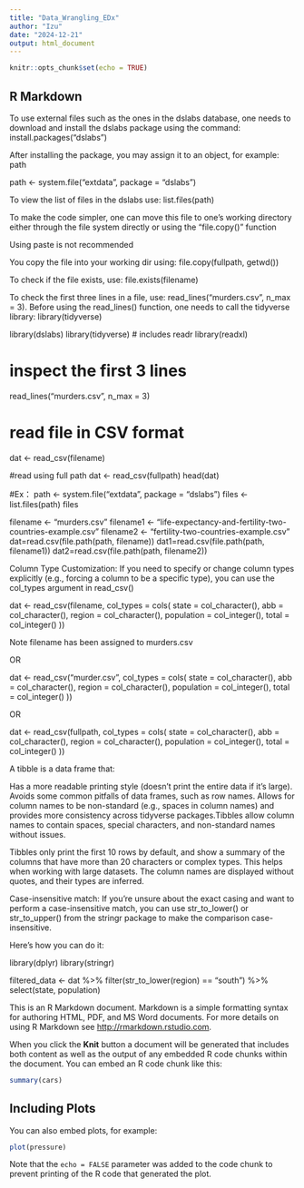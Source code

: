 ```yaml
---
title: "Data_Wrangling_EDx"
author: "Izu"
date: "2024-12-21"
output: html_document
---
```


```r
knitr::opts_chunk$set(echo = TRUE)
```

## R Markdown
 
To use external files such as the ones in the dslabs database, one needs to download and install the dslabs package using the command: install.packages("dslabs")

After installing the package, you may assign it to an object, for example: path

path <- system.file("extdata", package = "dslabs")

To view the list of files in the dslabs use: list.files(path)
 
 
To make the code simpler, one can move this file to one's working directory either through the file system directly or using the "file.copy()" function

Using paste is not recommended

You copy the file into your working dir using: file.copy(fullpath, getwd())

To check if the file exists, use: file.exists(filename)

To check the first three lines in a file, use: read_lines("murders.csv", n_max = 3). Before using the read_lines() function, one needs to call the tidyverse library: library(tidyverse)

library(dslabs)
library(tidyverse)    # includes readr
library(readxl)

# inspect the first 3 lines
read_lines("murders.csv", n_max = 3)

# read file in CSV format
dat <- read_csv(filename)

#read using full path
dat <- read_csv(fullpath)
head(dat)

#Ex：
path <- system.file("extdata", package = "dslabs")
files <- list.files(path)
files

filename <- "murders.csv"
filename1 <- "life-expectancy-and-fertility-two-countries-example.csv"
filename2 <- "fertility-two-countries-example.csv"
dat=read.csv(file.path(path, filename))
dat1=read.csv(file.path(path, filename1))
dat2=read.csv(file.path(path, filename2))
 

Column Type Customization: If you need to specify or change column types explicitly (e.g., forcing a column to be a specific type), you can use the col_types argument in read_csv()

dat <- read_csv(filename, col_types = cols(
  state = col_character(),
  abb = col_character(),
  region = col_character(),
  population = col_integer(),
  total = col_integer()
  ))

Note filename has been assigned to murders.csv

OR

dat <- read_csv("murder.csv", col_types = cols(
  state = col_character(),
  abb = col_character(),
  region = col_character(),
  population = col_integer(),
  total = col_integer()
  ))


OR

dat <- read_csv(fullpath, col_types = cols(
  state = col_character(),
  abb = col_character(),
  region = col_character(),
  population = col_integer(),
  total = col_integer()
  ))


A tibble is a data frame that:

Has a more readable printing style (doesn’t print the entire data if it’s large).
Avoids some common pitfalls of data frames, such as row names.
Allows for column names to be non-standard (e.g., spaces in column names) and provides more consistency across tidyverse packages.Tibbles allow column names to contain spaces, special characters, and non-standard names without issues.

Tibbles only print the first 10 rows by default, and show a summary of the columns that have more than 20 characters or complex types. This helps when working with large datasets.
The column names are displayed without quotes, and their types are inferred.

Case-insensitive match: If you're unsure about the exact casing and want to perform a case-insensitive match, you can use str_to_lower() or str_to_upper() from the stringr package to make the comparison case-insensitive.

Here's how you can do it:

library(dplyr)
library(stringr)

filtered_data <- dat %>%
  filter(str_to_lower(region) == "south") %>%
  select(state, population)



This is an R Markdown document. Markdown is a simple formatting syntax for authoring HTML, PDF, and MS Word documents. For more details on using R Markdown see <http://rmarkdown.rstudio.com>.

When you click the **Knit** button a document will be generated that includes both content as well as the output of any embedded R code chunks within the document. You can embed an R code chunk like this:

```r
summary(cars)
```

## Including Plots

You can also embed plots, for example:

```r
plot(pressure)
```

Note that the `echo = FALSE` parameter was added to the code chunk to prevent printing of the R code that generated the plot.
